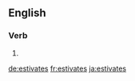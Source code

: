 ==English==

===Verb===
{{head|en}}

# {{en-third-person singular of|estivate}}

[[de:estivates]]
[[fr:estivates]]
[[ja:estivates]]